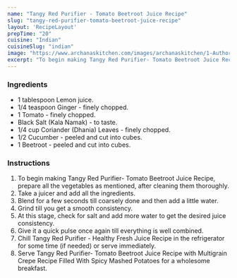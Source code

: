 ---
name: "Tangy Red Purifier - Tomato Beetroot Juice Recipe"
slug: "tangy-red-purifier-tomato-beetroot-juice-recipe"
layout: 'RecipeLayout'
prepTime: "20"
cuisine: "Indian"
cuisineSlug: "indian"
image: "https://www.archanaskitchen.com/images/archanaskitchen/1-Author/Donna_George/Tangy_Red_Purifier__Healthy_Fresh_Juices.jpg"
excerpt: "To begin making Tangy Red Purifier- Tomato Beetroot Juice Recipe, prepare all the vegetables as mentioned, after cleaning them thoroughly"
---

### Ingredients

- 1 tablespoon Lemon juice.
- 1/4 teaspoon Ginger - finely chopped.
- 1 Tomato - finely chopped.
- Black Salt (Kala Namak) - to taste.
- 1/4 cup Coriander (Dhania) Leaves - finely chopped.
- 1/2 Cucumber - peeled and cut into cubes.
- 1 Beetroot - peeled and cut into cubes.

### Instructions

1. To begin making Tangy Red Purifier- Tomato Beetroot Juice Recipe, prepare all the vegetables as mentioned, after cleaning them thoroughly.
1. Take a juicer and add all the ingredients.
1. Blend for a few seconds till coarsely done and then add a little water.
1. Grind till you get a smooth consistency.
1. At this stage, check for salt and add more water to get the desired juice consistency.
1. Give it a quick pulse once again till everything is well combined.
1. Chill Tangy Red Purifier - Healthy Fresh Juice Recipe in the refrigerator for some time (if needed) or serve immediately.
1. Serve Tangy Red Purifier- Tomato Beetroot Juice Recipe with Multigrain Crepe Recipe Filled With Spicy Mashed Potatoes for a wholesome breakfast.
